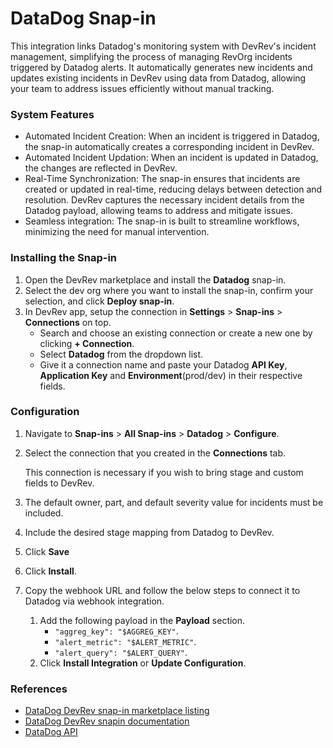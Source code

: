 # DataDog Snap-in

This integration links Datadog's monitoring system with DevRev's incident management, simplifying the process of managing RevOrg incidents triggered by Datadog alerts. It automatically generates new incidents and updates existing incidents in DevRev using data from Datadog, allowing your team to address issues efficiently without manual tracking.

### System Features

- Automated Incident Creation: When an incident is triggered in Datadog, the snap-in automatically creates a corresponding incident in DevRev.
- Automated Incident Updation: When an incident is updated in Datadog, the changes are reflected in DevRev.
- Real-Time Synchronization: The snap-in ensures that incidents are created or updated in real-time, reducing delays between detection and resolution. DevRev captures the necessary incident details from the Datadog payload, allowing teams to address and mitigate issues.
- Seamless integration: The snap-in is built to streamline workflows, minimizing the need for manual intervention.

### Installing the Snap-in

1. Open the DevRev marketplace and install the **Datadog** snap-in.
2. Select the dev org where you want to install the snap-in, confirm your
selection, and click **Deploy snap-in**.
3. In DevRev app, setup the connection in **Settings** > **Snap-ins** >
**Connections** on top.
    - Search and choose an existing connection or create a new one by clicking
    **+ Connection**.
    - Select **Datadog** from the dropdown list.
    - Give it a connection name and paste your Datadog **API Key**, **Application
    Key** and **Environment**(prod/dev) in their respective fields.

### Configuration

1. Navigate to **Snap-ins** > **All Snap-ins** > **Datadog** > **Configure**.
2. Select the connection that you created in the **Connections** tab.
    
    This connection is necessary if you wish to bring stage and custom fields to DevRev.
    
3. The default owner, part, and default severity value for incidents must be included.
4. Include the desired stage mapping from Datadog to DevRev.
5. Click **Save**
6. Click **Install**.
7. Copy the webhook URL and follow the below steps to connect it to Datadog via webhook integration.
    1. Add the following payload in the **Payload** section.
        - `"aggreg_key": "$AGGREG_KEY"`.
        - `"alert_metric": "$ALERT_METRIC"`.
        - `"alert_query": "$ALERT_QUERY"`.
    2. Click **Install Integration** or **Update Configuration**.

### References

- [DataDog DevRev snap-in marketplace listing](https://marketplace.devrev.ai/datadog-snapin)
- [DataDog DevRev snapin documentation](https://devrev.ai/docs/integrations/datadog)
- [DataDog API](https://docs.datadoghq.com/api/latest/)